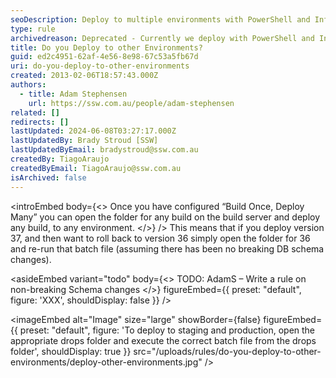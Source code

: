 ```yaml
---
seoDescription: Deploy to multiple environments with PowerShell and Infrastructure-As-Code, including staging and production.
type: rule
archivedreason: Deprecated - Currently we deploy with PowerShell and Infrastructure-As-Code via platforms like GitHub and AzureDevOps.
title: Do you Deploy to other Environments?
guid: ed2c4951-62af-4e56-8e98-67c53a5fb67d
uri: do-you-deploy-to-other-environments
created: 2013-02-06T18:57:43.000Z
authors:
  - title: Adam Stephensen
    url: https://ssw.com.au/people/adam-stephensen
related: []
redirects: []
lastUpdated: 2024-06-08T03:27:17.000Z
lastUpdatedBy: Brady Stroud [SSW]
lastUpdatedByEmail: bradystroud@ssw.com.au
createdBy: TiagoAraujo
createdByEmail: TiagoAraujo@ssw.com.au
isArchived: false
---
```


<introEmbed
  body={<>
Once you have configured “Build Once, Deploy Many” you can open the folder for any build on the build server and deploy any build, to any environment.
  </>}
/>
This means that if you deploy version 37, and then want to roll back to version 36 simply open the folder for 36 and re-run that batch file (assuming there has been no breaking DB schema changes).

<asideEmbed
  variant="todo"
  body={<>
    TODO: AdamS – Write a rule on non-breaking Schema changes
  </>}
  figureEmbed={{
    preset: "default",
    figure: 'XXX',
    shouldDisplay: false
  }}
/>


<imageEmbed
  alt="Image"
  size="large"
  showBorder={false}
  figureEmbed={{
    preset: "default",
    figure: 'To deploy to staging and production, open the appropriate drops folder and execute the correct batch file from the drops folder',
    shouldDisplay: true
  }}
  src="/uploads/rules/do-you-deploy-to-other-environments/deploy-other-environments.jpg"
/>
